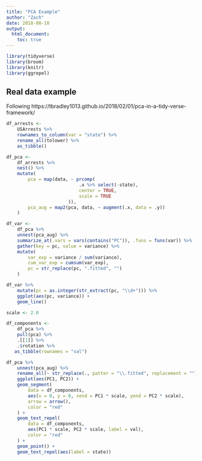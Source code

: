 ```yaml
---
title: "PCA Example"
author: "Zach"
date: 2018-08-10
output:
  html_document:
    toc: true
---
```


```r
library(tidyverse)
library(broom)
library(knitr)
library(ggrepel)
```

## Real data example
<!-- -------------------------------------------------- -->

Following https://tbradley1013.github.io/2018/02/01/pca-in-a-tidy-verse-framework/

```r
df_arrests <-
    USArrests %>%
    rownames_to_column(var = "state") %>%
    rename_all(tolower) %>%
    as_tibble()
```

```r
df_pca <-
    df_arrests %>%
    nest() %>%
    mutate(
        pca = map(data, ~ prcomp(
                           .x %>% select(-state),
                           center = TRUE,
                           scale = TRUE
                       )),
        pca_aug = map2(pca, data, ~ augment(.x, data = .y))
    )
```

```r
df_var <-
    df_pca %>%
    unnest(pca_aug) %>%
    summarize_at(.vars = vars(contains("PC")), .funs = funs(var)) %>%
    gather(key = pc, value = variance) %>%
    mutate(
        var_exp = variance / sum(variance),
        cum_var_exp = cumsum(var_exp),
        pc = str_replace(pc, ".fitted", "")
    )
```

```r
df_var %>%
    mutate(pc = as.integer(str_extract(pc, "\\d+"))) %>%
    ggplot(aes(pc, variance)) +
    geom_line()
```

```r
scale <- 2.0

df_components <-
    df_pca %>%
    pull(pca) %>%
    .[[1]] %>%
    .$rotation %>%
   as_tibble(rownames = "val")

df_pca %>%
    unnest(pca_aug) %>%
    rename_all(~ str_replace(., patter = "\\.fitted", replacement = "")) %>%
    ggplot(aes(PC1, PC2)) +
    geom_segment(
        data = df_components,
        aes(x = 0, y = 0, xend = PC1 * scale, yend = PC2 * scale),
        arrow = arrow(),
        color = "red"
    ) +
    geom_text_repel(
        data = df_components,
        aes(PC1 * scale, PC2 * scale, label = val),
        color = "red"
    ) +
    geom_point() +
    geom_text_repel(aes(label = state))
```

